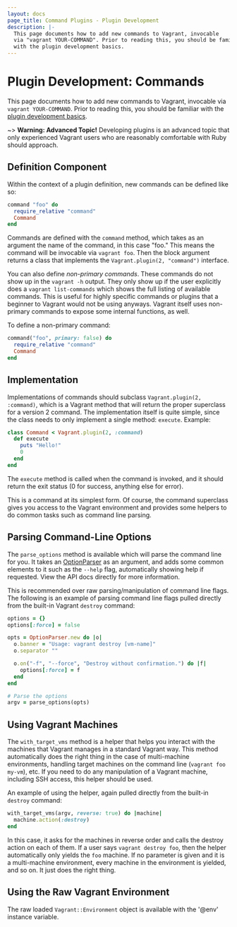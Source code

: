```yaml
---
layout: docs
page_title: Command Plugins - Plugin Development
description: |-
  This page documents how to add new commands to Vagrant, invocable
  via "vagrant YOUR-COMMAND". Prior to reading this, you should be familiar
  with the plugin development basics.
---
```


# Plugin Development: Commands

This page documents how to add new commands to Vagrant, invocable
via `vagrant YOUR-COMMAND`. Prior to reading this, you should be familiar
with the [plugin development basics](/docs/plugins/development-basics).

~> **Warning: Advanced Topic!** Developing plugins is an
advanced topic that only experienced Vagrant users who are reasonably
comfortable with Ruby should approach.

## Definition Component

Within the context of a plugin definition, new commands can be defined
like so:

```ruby
command "foo" do
  require_relative "command"
  Command
end
```

Commands are defined with the `command` method, which takes as an argument
the name of the command, in this case "foo." This means the command will be
invocable via `vagrant foo`. Then the block argument returns a class that
implements the `Vagrant.plugin(2, "command")` interface.

You can also define _non-primary commands_. These commands do not show
up in the `vagrant -h` output. They only show up if the user explicitly
does a `vagrant list-commands` which shows the full listing of available
commands. This is useful for highly specific commands or plugins that a
beginner to Vagrant would not be using anyways. Vagrant itself uses non-primary
commands to expose some internal functions, as well.

To define a non-primary command:

```ruby
command("foo", primary: false) do
  require_relative "command"
  Command
end
```

## Implementation

Implementations of commands should subclass `Vagrant.plugin(2, :command)`,
which is a Vagrant method that will return the proper superclass for
a version 2 command. The implementation itself is quite simple, since the
class needs to only implement a single method: `execute`. Example:

```ruby
class Command < Vagrant.plugin(2, :command)
  def execute
    puts "Hello!"
    0
  end
end
```

The `execute` method is called when the command is invoked, and it should
return the exit status (0 for success, anything else for error).

This is a command at its simplest form. Of course, the command superclass
gives you access to the Vagrant environment and provides some helpers to
do common tasks such as command line parsing.

## Parsing Command-Line Options

The `parse_options` method is available which will parse the command line
for you. It takes an [OptionParser](http://ruby-doc.org/stdlib-1.9.3/libdoc/optparse/rdoc/OptionParser.html)
as an argument, and adds some common elements to it such as the `--help` flag,
automatically showing help if requested. View the API docs directly for more
information.

This is recommended over raw parsing/manipulation of command line flags.
The following is an example of parsing command line flags pulled directly
from the built-in Vagrant `destroy` command:

```ruby
options = {}
options[:force] = false

opts = OptionParser.new do |o|
  o.banner = "Usage: vagrant destroy [vm-name]"
  o.separator ""

  o.on("-f", "--force", "Destroy without confirmation.") do |f|
    options[:force] = f
  end
end

# Parse the options
argv = parse_options(opts)
```

## Using Vagrant Machines

The `with_target_vms` method is a helper that helps you interact with
the machines that Vagrant manages in a standard Vagrant way. This method
automatically does the right thing in the case of multi-machine environments,
handling target machines on the command line (`vagrant foo my-vm`), etc.
If you need to do any manipulation of a Vagrant machine, including SSH
access, this helper should be used.

An example of using the helper, again pulled directly from the built-in
`destroy` command:

```ruby
with_target_vms(argv, reverse: true) do |machine|
  machine.action(:destroy)
end
```

In this case, it asks for the machines in reverse order and calls the
destroy action on each of them. If a user says `vagrant destroy foo`, then
the helper automatically only yields the `foo` machine. If no parameter
is given and it is a multi-machine environment, every machine in the environment
is yielded, and so on. It just does the right thing.

## Using the Raw Vagrant Environment

The raw loaded `Vagrant::Environment` object is available with the
'@env' instance variable.
